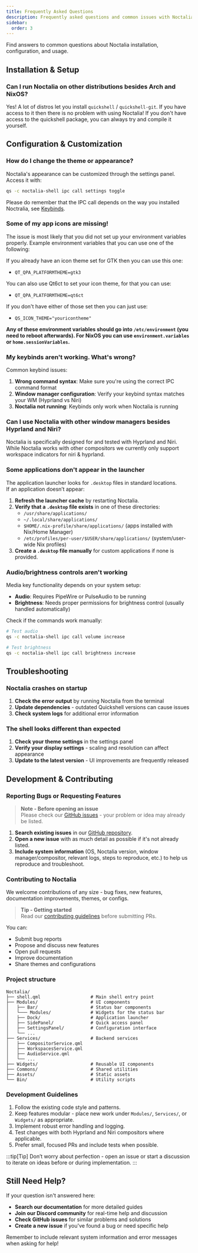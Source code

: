 ```yaml
---
title: Frequently Asked Questions
description: Frequently asked questions and common issues with Noctalia.
sidebar:
  order: 3
---
```


Find answers to common questions about Noctalia installation, configuration, and usage.

## Installation & Setup

### Can I run Noctalia on other distributions besides Arch and NixOS?

Yes! A lot of distros let you install `quickshell` / `quickshell-git`. If you have access to it then there is no problem with using Noctalia! If you don't have access to the quickshell package, you can always try and compile it yourself.

## Configuration & Customization

### How do I change the theme or appearance?

Noctalia's appearance can be customized through the settings panel. Access it with:
```bash
qs -c noctalia-shell ipc call settings toggle
```
Please do remember that the IPC call depends on the way you installed Noctralia, see [Keybinds](./keybinds).

### Some of my app icons are missing!

The issue is most likely that you did not set up your environment variables properly.
Example environment variables that you can use one of the following:

If you already have an icon theme set for GTK then you can use this one:
- `QT_QPA_PLATFORMTHEME=gtk3`

You can also use Qt6ct to set your icon theme, for that you can use:
- `QT_QPA_PLATFORMTHEME=qt6ct`

If you don't have either of those set then you can just use:
- `QS_ICON_THEME="youricontheme"`

**Any of these environment variables should go into `/etc/environment` (you need to reboot afterwards). For NixOS you can use `environment.variables` or `home.sessionVariables`.**


### My keybinds aren't working. What's wrong?

Common keybind issues:

1. **Wrong command syntax**: Make sure you're using the correct IPC command format
2. **Window manager configuration**: Verify your keybind syntax matches your WM (Hyprland vs Niri)
3. **Noctalia not running**: Keybinds only work when Noctalia is running

### Can I use Noctalia with other window managers besides Hyprland and Niri?

Noctalia is specifically designed for and tested with Hyprland and Niri. While Noctalia works with other compositors we currently only support workspace indicators for niri & hyprland.

### Some applications don't appear in the launcher

The application launcher looks for `.desktop` files in standard locations.  
If an application doesn’t appear:

1. **Refresh the launcher cache** by restarting Noctalia.  
2. **Verify that a `.desktop` file exists** in one of these directories:
   - `/usr/share/applications/`
   - `~/.local/share/applications/`
   - `$HOME/.nix-profile/share/applications/` (apps installed with Nix/Home Manager)
   - `/etc/profiles/per-user/$USER/share/applications/` (system/user-wide Nix profiles)
3. **Create a `.desktop` file manually** for custom applications if none is provided.


### Audio/brightness controls aren't working

Media key functionality depends on your system setup:

- **Audio**: Requires PipeWire or PulseAudio to be running
- **Brightness**: Needs proper permissions for brightness control (usually handled automatically)

Check if the commands work manually:
```bash
# Test audio
qs -c noctalia-shell ipc call volume increase

# Test brightness
qs -c noctalia-shell ipc call brightness increase
```

## Troubleshooting

### Noctalia crashes on startup

1. **Check the error output** by running Noctalia from the terminal
2. **Update dependencies** - outdated Quickshell versions can cause issues
3. **Check system logs** for additional error information

### The shell looks different than expected

1. **Check your theme settings** in the settings panel
2. **Verify your display settings** - scaling and resolution can affect appearance
3. **Update to the latest version** - UI improvements are frequently released

## Development & Contributing

### Reporting Bugs or Requesting Features

> **Note - Before opening an issue**  
> Please check our [GitHub issues](https://github.com/noctalia-dev/noctalia-shell/issues) - your problem or idea may already be listed.

1. **Search existing issues** in our [GitHub repository](https://github.com/noctalia-dev/noctalia-shell/issues).
2. **Open a new issue** with as much detail as possible if it's not already listed.
3. **Include system information** (OS, Noctalia version, window manager/compositor, relevant logs, steps to reproduce, etc.) to help us reproduce and troubleshoot.

### Contributing to Noctalia

We welcome contributions of any size - bug fixes, new features, documentation improvements, themes, or configs.

> **Tip - Getting started**  
> Read our [contributing guidelines](https://github.com/noctalia-dev/noctalia-shell/blob/main/CONTRIBUTING.md) before submitting PRs.

You can:

- Submit bug reports
- Propose and discuss new features
- Open pull requests
- Improve documentation
- Share themes and configurations

### Project structure

```
Noctalia/
├── shell.qml                   # Main shell entry point
├── Modules/                    # UI components
│   ├── Bar/                    # Status bar components
│   └─── Modules/               # Widgets for the status bar
│   ├── Dock/                   # Application launcher
│   ├── SidePanel/              # Quick access panel
│   ├── SettingsPanel/          # Configuration interface
│   └── ...
├── Services/                   # Backend services
│   ├── CompositorService.qml
│   ├── WorkspacesService.qml
│   ├── AudioService.qml
│   └── ...
├── Widgets/                    # Reusable UI components
├── Commons/                    # Shared utilities
├── Assets/                     # Static assets
└── Bin/                        # Utility scripts
```


### Development Guidelines

1. Follow the existing code style and patterns.
2. Keep features modular - place new work under `Modules/`, `Services/`, or `Widgets/` as appropriate.
3. Implement robust error handling and logging.
4. Test changes with both Hyprland and Niri compositors where applicable.
5. Prefer small, focused PRs and include tests when possible.

:::tip[Tip]
Don’t worry about perfection - open an issue or start a discussion to iterate on ideas before or during implementation.
:::

## Still Need Help?

If your question isn't answered here:

- **Search our documentation** for more detailed guides
- **Join our Discord community** for real-time help and discussion
- **Check GitHub issues** for similar problems and solutions
- **Create a new issue** if you've found a bug or need specific help

Remember to include relevant system information and error messages when asking for help!